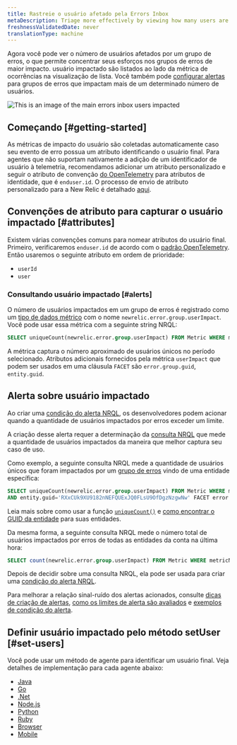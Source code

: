 ```yaml
---
title: Rastreie o usuário afetado pela Errors Inbox
metaDescription: Triage more effectively by viewing how many users are impacted by an error group.
freshnessValidatedDate: never
translationType: machine
---
```



Agora você pode ver o número de usuários afetados por um grupo de erros, o que permite concentrar seus esforços nos grupos de erros de maior impacto. usuário impactado são listados ao lado da métrica de ocorrências na visualização de lista. Você também pode [configurar alertas](/docs/errors-inbox/error-users-impacted/#alerting-on-users-impacted) para grupos de erros que impactam mais de um determinado número de usuários.

<img
  title="An image showing how to navigate users impacted"
  alt="This is an image of the main errors inbox users impacted"
  src={errorsinboxUsersImpacted}
/>

## Começando [#getting-started]

As métricas de impacto do usuário são coletadas automaticamente caso seu evento de erro possua um atributo identificando o usuário final. Para agentes que não suportam nativamente a adição de um identificador de usuário à telemetria, recomendamos adicionar um atributo personalizado e seguir o atributo de convenção [do OpenTelemetry](/docs/more-integrations/open-source-telemetry-integrations/opentelemetry/opentelemetry-introduction) para atributos de identidade, que é `enduser.id`. O processo de envio de atributo personalizado para a New Relic é detalhado [aqui](/docs/data-apis/custom-data/custom-events/collect-custom-attributes/#enabling-custom).

## Convenções de atributo para capturar o usuário impactado [#attributes]

Existem várias convenções comuns para nomear atributos do usuário final. Primeiro, verificaremos `enduser.id` de acordo com o [padrão OpenTelemetry](https://opentelemetry.io/docs/reference/specification/trace/semantic_conventions/span-general/#general-identity-attributes). Então usaremos o seguinte atributo em ordem de prioridade:

* `userId`
* `user`

### Consultando usuário impactado [#alerts]

O número de usuários impactados em um grupo de erros é registrado como um [tipo de dados métrico](/docs/data-apis/understand-data/metric-data/metric-data-type/) com o nome `newrelic.error.group.userImpact`. Você pode usar essa métrica com a seguinte string NRQL:

```sql
SELECT uniqueCount(newrelic.error.group.userImpact) FROM Metric WHERE metricName='newrelic.error.group.userImpact'
```

A métrica captura o número aproximado de usuários únicos no período selecionado. Atributos adicionais fornecidos pela métrica `userImpact` que podem ser usados em uma cláusula `FACET` são `error.group.guid`, `entity.guid`.

## Alerta sobre usuário impactado

Ao criar uma [condição do alerta NRQL](/docs/alerts-applied-intelligence/new-relic-alerts/alert-conditions/create-alert-conditions/), os desenvolvedores podem acionar <InlinePopover type="alerts"/>quando a quantidade de usuários impactados por erros exceder um limite.

A criação desse alerta requer a determinação da [consulta NRQL](/docs/query-your-data/nrql-new-relic-query-language/get-started/introduction-nrql-new-relics-query-language/) que mede a quantidade de usuários impactados da maneira que melhor captura seu caso de uso.

Como exemplo, a seguinte consulta NRQL mede a quantidade de usuários únicos que foram impactados por um [grupo de erros](/docs/errors-inbox/errors-inbox/#groups) vindo de uma entidade específica:

```sql
SELECT uniqueCount(newrelic.error.group.userImpact) FROM Metric WHERE metricName='newrelic.error.group.userImpact' 
AND entity.guid='RXxCUk9XU9182nNEFQUExJQ0FLsU9OfDgzNzgwNw' FACET error.group.guid TIMESERIES
```

Leia mais sobre como usar a função [`uniqueCount()`](/docs/alerts-applied-intelligence/new-relic-alerts/alert-conditions/create-nrql-alert-conditions/) e [como encontrar o GUID da entidade](/docs/new-relic-solutions/new-relic-one/core-concepts/what-entity-new-relic/#find) para suas entidades.

Da mesma forma, a seguinte consulta NRQL mede o número total de usuários impactados por erros de todas as entidades da conta na última hora:

```sql
SELECT count(newrelic.error.group.userImpact) FROM Metric WHERE metricName='newrelic.error.group.userImpact' SINCE 1 hour ago TIMESERIES
```

Depois de decidir sobre uma consulta NRQL, ela pode ser usada para criar uma [condição do alerta NRQL](/docs/alerts-applied-intelligence/new-relic-alerts/alert-conditions/create-nrql-alert-conditions/#create).

Para melhorar a relação sinal-ruído dos alertas acionados, consulte [dicas de criação de alertas](/docs/alerts-applied-intelligence/new-relic-alerts/alert-conditions/create-nrql-alert-conditions/#condition-tips), [como os limites de alerta são avaliados](/docs/alerts-applied-intelligence/new-relic-alerts/alert-conditions/create-nrql-alert-conditions/#advanced-signal) e [exemplos de condição do alerta](/docs/alerts-applied-intelligence/new-relic-alerts/alert-conditions/create-nrql-alert-conditions/#examples).

## Definir usuário impactado pelo método setUser [#set-users]

Você pode usar um método de agente para identificar um usuário final. Veja detalhes de implementação para cada agente abaixo:

* [Java](/docs/apm/agents/java-agent/attributes/java-agent-attributes/#user-attributes)
* [Go](/docs/apm/agents/go-agent/api-guides/guide-using-go-agent-api/#user-tracking)
* [.Net](/docs/apm/agents/net-agent/net-agent-api/itransaction/#setuserid)
* [Node.js](/docs/apm/agents/nodejs-agent/api-guides/nodejs-agent-api/#setUserID)
* [Python](/docs/apm/agents/python-agent/python-agent-api/setuserid-python-agent-api/)
* [Ruby](/docs/apm/agents/ruby-agent/api-guides/sending-handled-errors-new-relic/#user-tracking)
* [Browser](/docs/browser/new-relic-browser/browser-apis/setuserid/)
* [Mobile](/docs/data-apis/custom-data/custom-events/report-mobile-monitoring-custom-events-attributes/#track-user)
